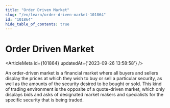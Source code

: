 ```yaml
---
title: "Order Driven Market"
slug: "/en/learn/order-driven-market-101864"
id: "101864"
hide_table_of_contents: true
---
```



# Order Driven Market

<ArticleMeta id={101864} updatedAt={'2023-09-26 13:58:58'} />
<div className='border-solid border-b border-t-0 my-4 border-[var(--ifm-color-gray-300)]' />

An order-driven market is a financial market where all buyers and sellers display the prices at which they wish to buy or sell a particular security, as well as the amounts of the security desired to be bought or sold. This kind of trading environment is the opposite of a quote-driven market, which only displays bids and asks of designated market makers and specialists for the specific security that is being traded.
